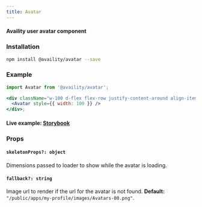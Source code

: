 ```yaml
---
title: Avatar
---
```


#### Availity user avatar component

### Installation

```bash
npm install @availity/avatar --save
```

### Example

```jsx  viewCode=true
import Avatar from '@availity/avatar';

<div className="w-100 d-flex flex-row justify-content-around align-items-center">
  <Avatar style={{ width: 100 }} />
</div>;
```

#### Live example: <a href="https://availity.github.io/availity-react/storybook/?path=/story/components-avatar--default"> Storybook</a>

### Props

#### `skeletonProps?: object`

Dimensions passed to loader to show while the avatar is loading.

#### `fallback?: string`

Image url to render if the url for the avatar is not found. **Default:** `"/public/apps/my-profile/images/Avatars-00.png"`.
